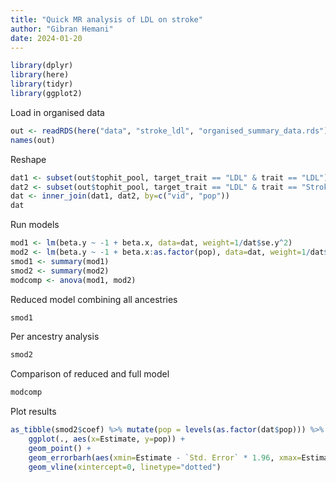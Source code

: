 ```yaml
---
title: "Quick MR analysis of LDL on stroke"
author: "Gibran Hemani"
date: 2024-01-20
---
```


```r
library(dplyr)
library(here)
library(tidyr)
library(ggplot2)
```

Load in organised data

```r
out <- readRDS(here("data", "stroke_ldl", "organised_summary_data.rds"))
names(out)
```

Reshape

```r
dat1 <- subset(out$tophit_pool, target_trait == "LDL" & trait == "LDL")
dat2 <- subset(out$tophit_pool, target_trait == "LDL" & trait == "Stroke")
dat <- inner_join(dat1, dat2, by=c("vid", "pop"))
dat
```

Run models

```r
mod1 <- lm(beta.y ~ -1 + beta.x, data=dat, weight=1/dat$se.y^2)
mod2 <- lm(beta.y ~ -1 + beta.x:as.factor(pop), data=dat, weight=1/dat$se.y^2)
smod1 <- summary(mod1)
smod2 <- summary(mod2)
modcomp <- anova(mod1, mod2)
```

Reduced model combining all ancestries

```r
smod1
```

Per ancestry analysis

```r
smod2
```

Comparison of reduced and full model

```r
modcomp
```

Plot results

```r
as_tibble(smod2$coef) %>% mutate(pop = levels(as.factor(dat$pop))) %>%
    ggplot(., aes(x=Estimate, y=pop)) +
    geom_point() +
    geom_errorbarh(aes(xmin=Estimate - `Std. Error` * 1.96, xmax=Estimate + `Std. Error` * 1.96), height=0) +
    geom_vline(xintercept=0, linetype="dotted")
```

